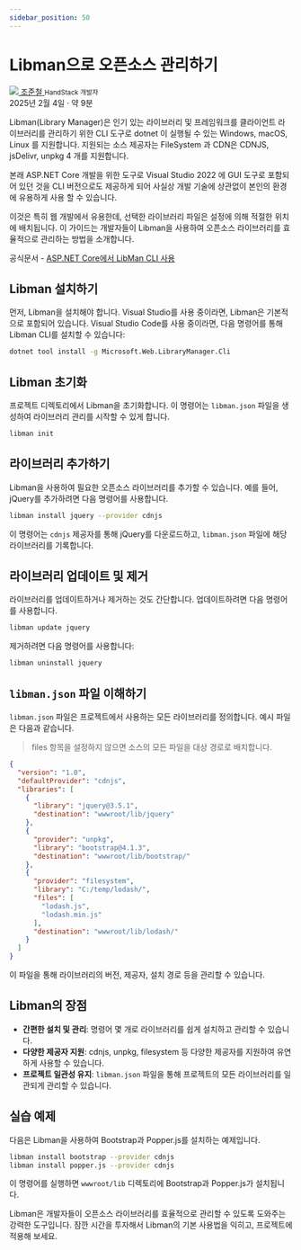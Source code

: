 ```yaml
---
sidebar_position: 50
---
```


# Libman으로 오픈소스 관리하기

<div className="mb:2rem d:flex jc:space-between ai:center">
    <div id="author" className="d:flex ai:center">
        <a href="https://github.com/handstack77" target="_blank" className="d:flex ai:center">
            <img className="avatar__photo h:32px! w:32px!" src="https://www.gravatar.com/avatar/da06e6f10eb3a7edcf1ce98042b56a91?rating=PG&size=50x50&default=mm" />
            <span className="f:16 ml:10">조준철</span>
        </a>
        <small className="ml:10 lh:1">HandStack 개발자</small>
    </div>
    <div id="date" className="font:bold lh:1">
        <span>2025년 2월 4일 · 약 9분</span>
    </div>
</div>

Libman(Library Manager)은 인기 있는 라이브러리 및 프레임워크를 클라이언트 라이브러리를 관리하기 위한 CLI 도구로 dotnet 이 실행될 수 있는 Windows, macOS, Linux 를 지원합니다. 지원되는 소스 제공자는 FileSystem 과 CDN은 CDNJS, jsDelivr, unpkg 4 개를 지원합니다.

본래 ASP.NET Core 개발을 위한 도구로 Visual Studio 2022 에 GUI 도구로 포함되어 있던 것을 CLI 버전으로도 제공하게 되어 사실상 개발 기술에 상관없이 본인의 환경에 유용하게 사용 할 수 있습니다.

이것은 특히 웹 개발에서 유용한데, 선택한 라이브러리 파일은 설정에 의해 적절한 위치에 배치됩니다. 이 가이드는 개발자들이 Libman을 사용하여 오픈소스 라이브러리를 효율적으로 관리하는 방법을 소개합니다.

공식문서 - [ASP.NET Core에서 LibMan CLI 사용](https://learn.microsoft.com/ko-kr/aspnet/core/client-side/libman/libman-cli)

## Libman 설치하기

먼저, Libman을 설치해야 합니다. Visual Studio를 사용 중이라면, Libman은 기본적으로 포함되어 있습니다. Visual Studio Code를 사용 중이라면, 다음 명령어를 통해 Libman CLI를 설치할 수 있습니다:

```bash
dotnet tool install -g Microsoft.Web.LibraryManager.Cli
```

## Libman 초기화

프로젝트 디렉토리에서 Libman을 초기화합니다. 이 명령어는 `libman.json` 파일을 생성하여 라이브러리 관리를 시작할 수 있게 합니다.

```bash
libman init
```

## 라이브러리 추가하기

Libman을 사용하여 필요한 오픈소스 라이브러리를 추가할 수 있습니다. 예를 들어, jQuery를 추가하려면 다음 명령어를 사용합니다.

```bash
libman install jquery --provider cdnjs
```

이 명령어는 `cdnjs` 제공자를 통해 jQuery를 다운로드하고, `libman.json` 파일에 해당 라이브러리를 기록합니다.

## 라이브러리 업데이트 및 제거

라이브러리를 업데이트하거나 제거하는 것도 간단합니다. 업데이트하려면 다음 명령어를 사용합니다.

```bash
libman update jquery
```

제거하려면 다음 명령어를 사용합니다:

```bash
libman uninstall jquery
```

## `libman.json` 파일 이해하기

`libman.json` 파일은 프로젝트에서 사용하는 모든 라이브러리를 정의합니다. 예시 파일은 다음과 같습니다.

> files 항목을 설정하지 않으면 소스의 모든 파일을 대상 경로로 배치합니다.

```json
{
  "version": "1.0",
  "defaultProvider": "cdnjs",
  "libraries": [
    {
      "library": "jquery@3.5.1",
      "destination": "wwwroot/lib/jquery"
    },
    {
      "provider": "unpkg",
      "library": "bootstrap@4.1.3",
      "destination": "wwwroot/lib/bootstrap/"
    },
    {
      "provider": "filesystem",
      "library": "C:/temp/lodash/",
      "files": [
        "lodash.js",
        "lodash.min.js"
      ],
      "destination": "wwwroot/lib/lodash/"
    }
  ]
}
```

이 파일을 통해 라이브러리의 버전, 제공자, 설치 경로 등을 관리할 수 있습니다.

## Libman의 장점

- **간편한 설치 및 관리**: 명령어 몇 개로 라이브러리를 쉽게 설치하고 관리할 수 있습니다.
- **다양한 제공자 지원**: cdnjs, unpkg, filesystem 등 다양한 제공자를 지원하여 유연하게 사용할 수 있습니다.
- **프로젝트 일관성 유지**: `libman.json` 파일을 통해 프로젝트의 모든 라이브러리를 일관되게 관리할 수 있습니다.

## 실습 예제

다음은 Libman을 사용하여 Bootstrap과 Popper.js를 설치하는 예제입니다.

```bash
libman install bootstrap --provider cdnjs
libman install popper.js --provider cdnjs
```

이 명령어를 실행하면 `wwwroot/lib` 디렉토리에 Bootstrap과 Popper.js가 설치됩니다.

Libman은 개발자들이 오픈소스 라이브러리를 효율적으로 관리할 수 있도록 도와주는 강력한 도구입니다. 잠깐 시간을 투자해서 Libman의 기본 사용법을 익히고, 프로젝트에 적용해 보세요.
